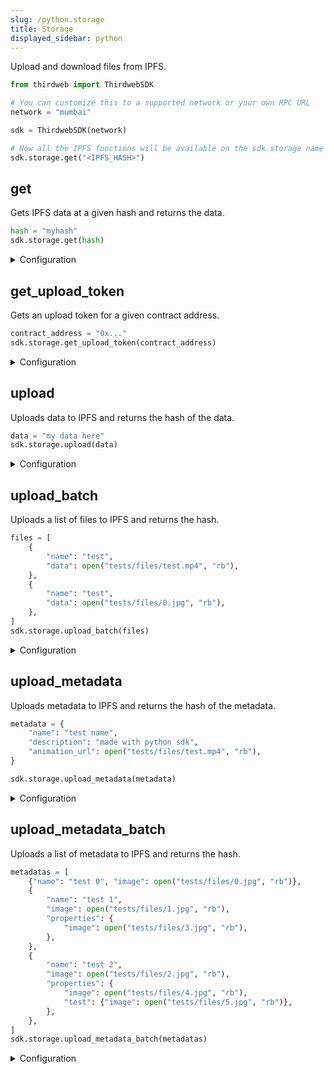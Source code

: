 ```yaml
---
slug: /python.storage
title: Storage
displayed_sidebar: python
---
```


Upload and download files from IPFS.

```python
from thirdweb import ThirdwebSDK

# You can customize this to a supported network or your own RPC URL
network = "mumbai"

sdk = ThirdwebSDK(network)

# Now all the IPFS functions will be available on the sdk.storage name space, e.g.:
sdk.storage.get("<IPFS_HASH>")
```

## get

Gets IPFS data at a given hash and returns the data.

```python
hash = "myhash"
sdk.storage.get(hash)
```

<details>
<summary>Configuration</summary>
<div>

#### hash

The hash of the data to get. Must be of type `str`.

### Return Value

A dictionary of the data, if the data is a JSON object, otherwise the raw data, will be returned.

</div>
</details>

## get_upload_token

Gets an upload token for a given contract address.

```python
contract_address = "0x..."
sdk.storage.get_upload_token(contract_address)
```

<details>
<summary>Configuration</summary>
<div>

#### contract_address

The address of the contract to get the token for. Must be of type `str`.

### Return Value

A `str` representing the upload token.

</div>
</details>

## upload

Uploads data to IPFS and returns the hash of the data.

```python
data = "my data here"
sdk.storage.upload(data)
```

<details>
<summary>Configuration</summary>
<div>

#### data

The data to upload. This can either be a text file `TextIO`, a binary file `BinaryIO` or a `str` of the data.

## Return Value

A string representing the hash of the data

</div>
</details>

## upload_batch

Uploads a list of files to IPFS and returns the hash.

```python
files = [
    {
        "name": "test",
        "data": open("tests/files/test.mp4", "rb"),
    },
    {
        "name": "test",
        "data": open("tests/files/0.jpg", "rb"),
    },
]
sdk.storage.upload_batch(files)
```

<details>
<summary>Configuration</summary>
<div>

#### files

The list of files to upload. The type must be a `Sequence` of either text files, binary files, strings or Dictionaries of type `str` to `Any`:

```python
Sequence[Union[TextIO, BinaryIO, str, Dict[str, Any]]]
```

#### file_start_number (optional)

The number to start the file names with. Must be of type `int`.

## Return Value

A string representing the hash of the data.

</div>
</details>

## upload_metadata

Uploads metadata to IPFS and returns the hash of the metadata.

```python
metadata = {
    "name": "test name",
    "description": "made with python sdk",
    "animation_url": open("tests/files/test.mp4", "rb"),
}

sdk.storage.upload_metadata(metadata)
```

<details>
<summary>Configuration</summary>
<div>

#### metadata

The metadata to upload. Must be a dictionary of `str` to `Any`:

```python
Dict[str, Any]
```

## Return Value

A string representing the hash of the data.

</div>
</details>

## upload_metadata_batch

Uploads a list of metadata to IPFS and returns the hash.

```python
metadatas = [
    {"name": "test 0", "image": open("tests/files/0.jpg", "rb")},
    {
        "name": "test 1",
        "image": open("tests/files/1.jpg", "rb"),
        "properties": {
            "image": open("tests/files/3.jpg", "rb"),
        },
    },
    {
        "name": "test 2",
        "image": open("tests/files/2.jpg", "rb"),
        "properties": {
            "image": open("tests/files/4.jpg", "rb"),
            "test": {"image": open("tests/files/5.jpg", "rb")},
        },
    },
]
sdk.storage.upload_metadata_batch(metadatas)
```

<details>
<summary>Configuration</summary>
<div>

#### metadatas

A sequence of metadatas to upload. Must be a dictionary of `str` to `Any`:

```python
Sequence[Dict[str, Any]]
```

#### file_start_number (optional)

The number to start the file names with. Must be of type `int`. Default value is `0`.

## Return Value

A `UriWithMetadata` representing the hash of the data.

```python
class UriWithMetadata:
    base_uri: str
    metadata_uris: List[str]
```

</div>
</details>
